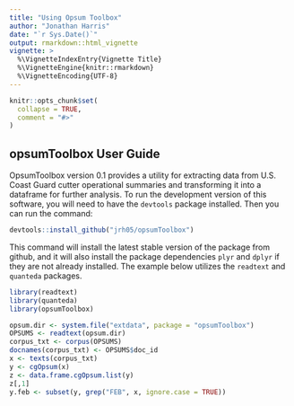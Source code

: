 ```yaml
---
title: "Using Opsum Toolbox"
author: "Jonathan Harris"
date: "`r Sys.Date()`"
output: rmarkdown::html_vignette
vignette: >
  %\VignetteIndexEntry{Vignette Title}
  %\VignetteEngine{knitr::rmarkdown}
  %\VignetteEncoding{UTF-8}
---
```


```r
knitr::opts_chunk$set(
  collapse = TRUE,
  comment = "#>"
)
```

## opsumToolbox User Guide

OpsumToolbox version 0.1 provides a utility for extracting data from U.S. Coast Guard cutter operational summaries and transforming it into a dataframe for further analysis. To run the development version of this software, you will need to have the `devtools` package installed. Then you can run the command:
  
```r
devtools::install_github("jrh05/opsumToolbox")
```

This command will install the latest stable version of the package from github, and it will also install the package dependencies `plyr` and `dplyr` if they are not already installed. The example below utilizes the `readtext` and `quanteda` packages.

```r
library(readtext)
library(quanteda)
library(opsumToolbox)

opsum.dir <- system.file("extdata", package = "opsumToolbox")
OPSUMS <- readtext(opsum.dir)
corpus_txt <- corpus(OPSUMS)
docnames(corpus_txt) <- OPSUMS$doc_id
x <- texts(corpus_txt)
y <- cgOpsum(x)
z <- data.frame.cgOpsum.list(y)
z[,1]
y.feb <- subset(y, grep("FEB", x, ignore.case = TRUE))
```
